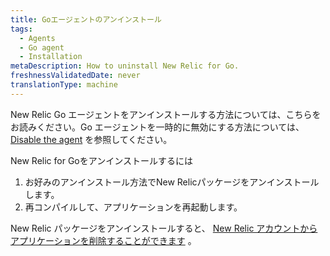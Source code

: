 ```yaml
---
title: Goエージェントのアンインストール
tags:
  - Agents
  - Go agent
  - Installation
metaDescription: How to uninstall New Relic for Go.
freshnessValidatedDate: never
translationType: machine
---
```


New Relic Go エージェントをアンインストールする方法については、こちらをお読みください。Go エージェントを一時的に無効にする方法については、 [Disable the agent](/docs/agents/manage-apm-agents/installation/disable-apm-agent#go) を参照してください。

New Relic for Goをアンインストールするには

1. お好みのアンインストール方法でNew Relicパッケージをアンインストールします。
2. 再コンパイルして、アプリケーションを再起動します。

New Relic パッケージをアンインストールすると、 [New Relic アカウントからアプリケーションを削除することができます](/docs/apm/new-relic-apm/maintenance/remove-applications-from-new-relic-ui) 。